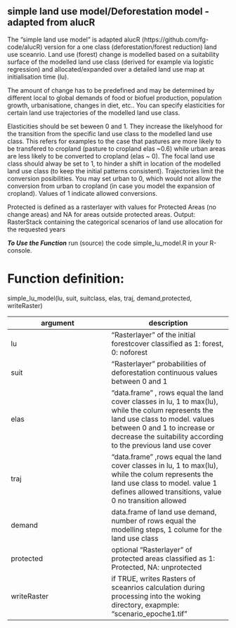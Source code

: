 simple land use model/Deforestation model - adapted from alucR
---

The "simple land use model" is adapted alucR (https://github.com/fg-code/alucR) version for a one class (deforestation/forest reduction) land use sceanrio. Land use (forest) change is modelled based on a suitability surface of the modelled land use class (derived for example via logistic regression) and allocated/expanded over a detailed land use map at initialisation time (lu). 

The amount of change has to be predefined and may be determined by different local to global demands of food or biofuel production, population growth, urbanisatione, changes in diet, etc.. You can specify elasticities for certain land use trajectories of the modelled land use class.

Elasticities should be set beween 0 and 1. They increase the likelyhood for the transition from the specific land use class to the modelled land use class. This refers for examples to the case that pastures are more likely to be transfered to cropland  (pasture to cropland elas ~0.6) while urban areas are less likely to be converted to cropland (elas ~ 0). The focal land use class should alway be set to 1, to hinder a shift in location of the modelled land use class (to keep the initial patterns consistent). Trajectories limit the conversion posibilities. You may set urban to 0, which would not allow the conversion from urban to cropland (in case you model the expansion of cropland). Values of 1 indicate allowed conversions.

Protected is defined as a rasterlayer with values for Protected Areas (no change areas) and NA for areas outside protected areas.
Output: 
RasterStack containing the categorical scenarios of land use allocation for the requested years  

 ***To Use the Function*** 
 run (source) the code  simple_lu_model.R in your R-console. 



# Function definition:
simple_lu_model(lu, suit, suitclass, elas, traj, demand,protected, writeRaster)

argument | description
-----|------
lu | "Rasterlayer" of the initial forestcover classified as 1: forest, 0: noforest
suit | "Rasterlayer" probabilities of deforestation continuous values between 0 and 1
elas | "data.frame" , rows equal the land cover classes in lu, 1 to max(lu), while the colum represents the land use class to model. values between 0 and 1 to increase or decrease the suitability according to the previous land use cover
traj | "data.frame" ,rows equal the land cover classes in lu, 1 to max(lu), while the colum represents the land use class to model. value 1 defines allowed transitions, value 0 no transition allowed
demand | data.frame of land use demand, number of rows equal the modelling steps, 1 colume for the land use class
protected | optional "Rasterlayer" of protected areas classified as 1: Protected, NA: unprotected
writeRaster | if TRUE, writes Rasters of sceanrios calculation during processing into the woking directory, exapmple: "scenario_epoche1.tif"
